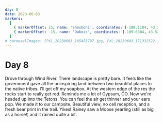 ```yaml
---
day: 8
date: 2023-06-03
markers:
  [
    { markerOffset: 25, name: 'Shoshoni', coordinates: [-108.1104, 43.2358] },
    { markerOffset: -15, name: 'Dubois', coordinates: [-109.6304, 43.5336] },
  ]
# carouselImages: [PXL_20230603_165453797.jpg, PXL_20230603_171332522.jpg]
---
```


# Day 8

Drove through Wind River. There landscape is pretty bare. It feels like the government gave all the uninspiring land between two beautiful places to the native tribes. I'll get off my soapbox. At the western edge of the res the rocks start to really get red. Reminds me a lot of Gypsum, CO. Now we're headed up into the Tetons. You can feel the air get thinner and your ears pop. We made it to our campsite. Beautiful view, no cell reception, and a fresh bear print in the trail. Yikes! Rainey saw a Moose yearling (still as big as a horse!) and it rained quite a bit.
